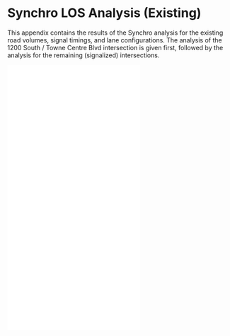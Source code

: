 # Synchro LOS Analysis (Existing) {#sec-synchro-ex}

This appendix contains the results of the Synchro \acr{LOS} analysis for the existing road volumes, signal timings, and lane configurations. The analysis of the \acr{AWSC} 1200 South / Towne Centre Blvd intersection is given first, followed by the analysis for the remaining (signalized) intersections.

![](../../data/reference/Synchro Analysis 1200TCB.pdf)
![](../../data/reference/Synchro Analysis 1200UA.pdf)
![](../../data/reference/Synchro Analysis TCDTCB.pdf)
![](../../data/reference/Synchro Analysis TCDUA.pdf)
